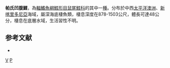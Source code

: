 {{Speciesbox
| genus = Ventrifossa
| species = paxtoni
| status = NE
| status_system = iucn3.1
| trend = unknow
| authority = [[Iwamoto|Iwamoto]] & [[Williams|Williams]], 1999
| synonyms = 
}}
'''帕氏凹腹鱈'''，為[[輻鰭魚綱|輻鰭魚綱]][[鱈形目|鱈形目]][[鼠尾鱈科|鼠尾鱈科]]的其中一[[種|種]]。分布於中西[[太平洋|太平洋]][[澳洲|澳洲]]、[[新喀里多尼亞|新喀里多尼亞]]海域，屬深海底棲魚類，棲息深度在878-1503公尺，體長可達48公分，棲息在底層水域，生活習性不明。

==参考文献==
*{{FishBase_species|genus=Ventrifossa|species=paxtoni|year=2016|month=1}}

{{taxonbar}}

[[Category:1999年描述的鱼类|V]]
[[Category:凹腹鱈屬|P]]